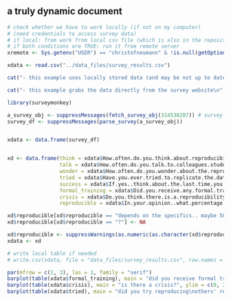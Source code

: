 ## a truly dynamic document







```r
# check whether we have to work locally (if not on my computer) 
# (need credentials to access survey data)
# if local: from work from local csv file (which is also in the repository)
# if both conditions are TRUE: run it from remote server
xremote <- Sys.getenv("USER") == "christofneumann" & !is.null(getOption("sm_oauth_token"))

```

```r
xdata <- read.csv("../data_files/survey_results.csv")
```

```r
cat("- this example uses locally stored data (and may be not up to date)\n")
```

```r
cat("- this example grabs the data directly from the survey website\n")
```


```r
library(surveymonkey)

a_survey_obj <- suppressMessages(fetch_survey_obj(314538207)) # survey's ID goes here
survey_df <- suppressMessages(parse_survey(a_survey_obj))


xdata <- data.frame(survey_df)


xd <- data.frame(think = xdata$How.often.do.you.think.about.reproducibility.,
                 talk = xdata$How.often.do.you.talk.to.colleagues.students.supervisors.about.reproducibility.,
                 wonder = xdata$How.often.do.you.wonder.about.the.reproducibility.of.published.work.,
                 tried = xdata$Have.you.ever.tried.to.replicate.the.data.processing.and.or.statistical.analyses.from.a.published.study.,
                 success = xdata$If.yes..think.about.the.last.time.you.tried..Were.you.successful.,
                 formal_training = xdata$Did.you.receive.any.formal.training.about.producing.reproducible.research.,
                 crisis = xdata$Do.you.think.there.is.a.reproducibility.crisis.in.your.field.of.research.,
                 reproducible = xdata$In.your.opinion..what.percentage.of.published.results.in.your.research.field.are.reproducible.)

xd$reproducible[xd$reproducible == "depends on the specifics.. maybe 50-60? "] <- 55
xd$reproducible[xd$reproducible == "?"] <- NA

xd$reproducible <- suppressWarnings(as.numeric(as.character(xd$reproducible)))
xdata <- xd

# write local table if needed
# write.csv(xdata, file = "data_files/survey_results.csv", row.names = FALSE, quote = FALSE)

```


```r
par(mfrow = c(1, 3), las = 1, family = "serif")
barplot(table(xdata$formal_training), main = "did you receive formal training?", ylim = c(0, 20), xpd = TRUE)
barplot(table(xdata$crisis), main = "is there a crisis?", ylim = c(0, 20), xpd = TRUE)
barplot(table(xdata$tried), main = "did you try reproducing\nothers' results?", ylim = c(0, 20), xpd = TRUE)
```

